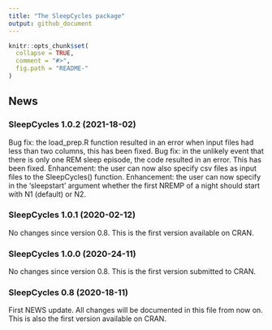 ```yaml
---
title: "The SleepCycles package"
output: github_document
---
```


<!-- NEWS.md is generated from NEWS.Rmd. Please edit that file -->

```r
knitr::opts_chunk$set(
  collapse = TRUE,
  comment = "#>",
  fig.path = "README-"
)
```

## News
### SleepCycles 1.0.2 (2021-18-02)
Bug fix: the load_prep.R function resulted in an error when input files had less than two columns, this has been fixed.
Bug fix: in the unlikely event that there is only one REM sleep episode, the code resulted in an error. This has been fixed.
Enhancement: the user can now also specify csv files as input files to the SleepCycles() function.
Enhancement: the user can now specify in the 'sleepstart' argument whether the first NREMP of a night should start with N1 (default) or N2.

### SleepCycles 1.0.1 (2020-02-12)
No changes since version 0.8. This is the first version available on CRAN.

### SleepCycles 1.0.0 (2020-24-11)
No changes since version 0.8. This is the first version submitted to CRAN.

### SleepCycles 0.8 (2020-18-11)
First NEWS update. All changes will be documented in this file from now on. 
This is also the first version available on CRAN.
